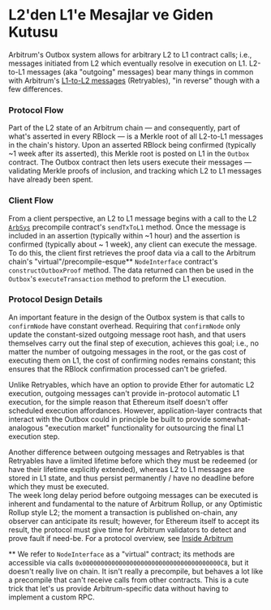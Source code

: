 # L2'den L1'e Mesajlar ve Giden Kutusu

Arbitrum's Outbox system allows for arbitrary L2 to L1 contract calls; i.e., messages initiated from L2 which eventually resolve in execution on L1. L2-to-L1 messages (aka "outgoing" messages) bear many things in common with Arbitrum's [L1-to-L2 messages](./l1-to-l2-messaging.mdx) (Retryables), "in reverse" though with a few differences.

### Protocol Flow

Part of the L2 state of an Arbitrum chain — and consequently, part of what's asserted in every RBlock — is a Merkle root of all L2-to-L1 messages in the chain's history. Upon an asserted RBlock being confirmed (typically ~1 week after its asserted), this Merkle root is posted on L1 in the `Outbox` contract. The Outbox contract then lets users execute their messages — validating Merkle proofs of inclusion, and tracking which L2 to L1 messages have already been spent.

### Client Flow

From a client perspective, an L2 to L1 message begins with a call to the L2 [`ArbSys`](./precompiles#ArbSys) precompile contract's `sendTxToL1` method. Once the message is included in an assertion (typically within ~1 hour) and the assertion is confirmed (typically about ~ 1 week), any client can execute the message. To do this, the client first retrieves the proof data via a call to the Arbitrum chain's "virtual"/precompile-esque\*\* `NodeInterface` contract's `constructOutboxProof` method. The data returned can then be used in the `Outbox`'s `executeTransaction` method to preform the L1 execution.

### Protocol Design Details

An important feature in the design of the Outbox system is that calls to `confirmNode` have constant overhead. Requiring that `confirmNode` only update the constant-sized outgoing message root hash, and that users themselves carry out the final step of execution, achieves this goal; i.e., no matter the number of outgoing messages in the root, or the gas cost of executing them on L1, the cost of confirming nodes remains constant; this ensures that the RBlock confirmation processed can't be griefed.

Unlike Retryables, which have an option to provide Ether for automatic L2 execution, outgoing messages can't provide in-protocol automatic L1 execution, for the simple reason that Ethereum itself doesn't offer scheduled execution affordances. However, application-layer contracts that interact with the Outbox could in principle be built to provide somewhat-analogous "execution market" functionality for outsourcing the final L1 execution step.

Another difference between outgoing messages and Retryables is that Retryables have a limited lifetime before which they must be redeemed (or have their lifetime explicitly extended), whereas L2 to L1 messages are stored in L1 state, and thus persist permanently / have no deadline before which they must be executed.  
The week long delay period before outgoing messages can be executed is inherent and fundamental to the nature of Arbitrum Rollup, or any Optimistic Rollup style L2; the moment a transaction is published on-chain, any observer can anticipate its result; however, for Ethereum itself to accept its result, the protocol must give time for Arbitrum validators to detect and prove fault if need-be. For a protocol overview, see [Inside Arbitrum](../inside-arbitrum-nitro/inside-arbitrum-nitro.mdx)

\*\* We refer to `NodeInterface` as a "virtual" contract; its methods are accessible via calls `0x00000000000000000000000000000000000000C8`, but it doesn't really live on chain. It isn't really a precompile, but behaves a lot like a precompile that can't receive calls from other contracts. This is a cute trick that let's us provide Arbitrum-specific data without having to implement a custom RPC.
